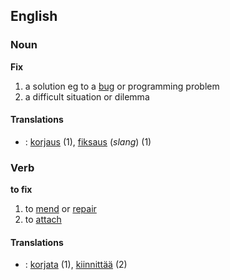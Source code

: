 ==English==
===Noun===
'''Fix'''
#a solution eg to a [[bug]] or programming problem
#a difficult situation or dilemma

====Translations====
*{{msg:fi}}: [[korjaus]] (1), [[fiksaus]] (''slang'') (1)

===Verb===
'''to fix'''
#to [[mend]] or [[repair]]
#to [[attach]]

====Translations====
*{{msg:fi}}: [[korjata]] (1), [[kiinnittää]] (2)